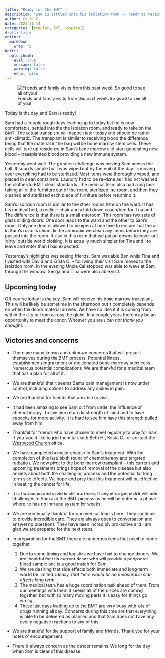 ```yaml
---
title: "Ready for the BMT"
description: "Sam is settled into his isolation room -- ready to receive the bmt transplant."
author: Colin C.
date: 2023-11-14
categories: [regular, BMT, hospital]
draft: false
editor: 
  markdown: 
    wrap: 72
knitr: 
  opts_chunk: 
    eval: true
    message: false
    warning: false
    echo: false
---
```


![Friends and family visits from this past week. So good to see all of you!](https://samsstory.s3.ca-central-1.amazonaws.com/2023-11-14_friends-this-week.jpg)

Today is the day and Sam is ready!

Sam had a couple rough days leading up to today but he is now
comfortable, settled into the the isolation room, and ready to take on
the BMT. The actual transplant will happen later today and 
should be rather anti-climatic.  The transplant is similar to receiving blood
the difference being that the material in the bag
will be bone marrow stem cells. These cells will take up residence in
Sam's bone marrow and start generating new blood – transplanted blood providing a new immune system.

Yesterday went well. The greatest challenge was moving Sam across the
hall. It sounds simple but I was wiped out by the end of the day. In moving over everything had to be sterilized.
Most items were thoroughly wiped, and placed in clean containers.
Laundry had to be re-done as I had not washed the clothes to BMT clean
standards. The medical team also had a big task taking all of the furniture out of the
room, sterilized the room, and then they cleaned and sterilized each piece of
furniture before returning it.

Sam's isolation room is similar to the other rooms here on the ward. It
has his medical bed, a recliner chair and a fold down couch/bed for Tina
and I. The difference is that there is a small anteroom. This room has
two sets of glass sliding doors. One door leads to the ward and the
other to Sam's room. Only one door is allowed to be open at one time to
ensure that the air in Sam's room is clean. In the anteroom we clean any
items before they are passed into the room. It also in this room that we
put on gowns to cover out 'dirty' outside world clothing.  It is actually much simpler for 
Tina and I to leave and enter
than I had expected.

Yesterday's highlights was seeing friends. Sam was able Ben while Tina
and I visited with David and Krista C. – following their visit Sam moved
to the isolation room. In the evening Uncle Cal stopped was able to wave
at Sam through the window. Senga and Tina were also able visit.

## Upcoming today

Off course today is *the day.* Sam will receive his bone marrow
transplant. This will be likely be sometime in the afternoon but it
completely depends on when the donor material arrives. We have no idea
if it is coming from within the city or from across the globe. In a
couple years there may be an opportunity to meet the donor. Whoever you
are *I can not thank you enough*!.


## Victories and concerns

-   There are many known and unknown concerns that will present
    themselves during the BMT process. Potential illness,
    establishment/engraftment of the donated bone-marrow/ stem cells.
    Numerous potential complications. We are thankful for a medical team
    that has a plan for all of it.

-   We are thankful that it seems Sam's pain management is now under
    control, including options to address any spikes in pain.

-   We are thankful for friends that are able to visit.

-   It had been amazing to see Sam out from under the influence of
    chemotherapy. To see him return to strength of mind and to have
    capacity for more activity. It is hard to see him have this strength
    pulled away from him.

-   Thankful for friends who have chosen to meet regularly to pray for
    Sam. If you would like to join them talk with Beth H., Krista C., or
    contact the [Westwood Church](https://westwoodchurch.bc.ca) office.

-   We have completed a major chapter in Sam's treatment. With the
    completion of this last/ sixth round of chemotherapy and targeted
    radiation. We now pivot to the bone marrow transplant -- this
    current and upcoming treatments brings hope of removal of the
    disease but also anxiety about both the challenging process and the
    potential for long term side effects. We hope and pray that this
    treatment will be effective in beating the cancer for life.

-   It is flu season and covid is still out there. If any of us get sick
    it will add challenges to Sam and the BMT process as he will be
    entering a phase where he has no immune system for weeks.

-   We are continually thankful for our medical teams here. They
    continue to provide incredible care. They are always open to
    conversation and answering questions. They have been incredibly
    pro-active and I am glad we are prepared for the next steps.

-   In preparation for the BMT there are numerous items that need to
    come together:

    1.  Due to some timing and logistics we have had to change donors.
        We are thankful for this current donor who will provide a
        peripheral blood sample and is a good match for Sam.
    2.  We are desiring that side effects both immediate and long-term
        would be limited. *Ideally, that there would be no measurable
        side effects long term*.
    3.  The medical team has a huge coordination task ahead of them.
        From our meetings with them it seems all of the pieces are
        coming together, but with so many moving parts it is easy for
        things go wrong.
    4.  These last days leading up to the BMT are very busy with lots of
        drugs running all day. Concerns during this time are that
        everything is able to be delivered as planned and that Sam does
        not have any overly negative reactions to any of this.

-   We are thankful for the support of family and friends. Thank you for
    your notes of encouragement.

-   There is always concern as the cancer remains. We long for the day
    when Sam is clear of this disease.